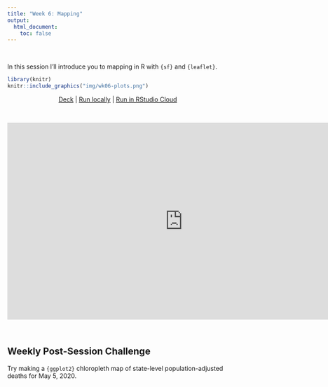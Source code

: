 ```yaml
---
title: "Week 6: Mapping"
output:
  html_document:
    toc: false
---
```


<br>

In this session I'll introduce you to mapping in R with `{sf}` and `{leaflet}`.

```r
library(knitr)
knitr::include_graphics("img/wk06-plots.png")
```


<center>

[Deck](decks/w06_deck.html) | [Run locally](https://github.com/ericpgreen/ieat-covid2020/blob/master/assignments/Week6.Rmd) | [Run in RStudio Cloud](https://rstudio.cloud/spaces/58787/join?access_code=OjiTdrJW4vnSj64sECi3NsIQw1Dwdvow0JHK7KJW)
</center>
<br>

<iframe width="800" height="450" src="https://www.youtube.com/embed/_99H5rc-Z68" frameborder="0" allow="accelerometer; autoplay; encrypted-media; gyroscope; picture-in-picture" allowfullscreen></iframe>

<br>

## Weekly Post-Session Challenge

Try making a `{ggplot2}` chloropleth map of state-level population-adjusted deaths for May 5, 2020.